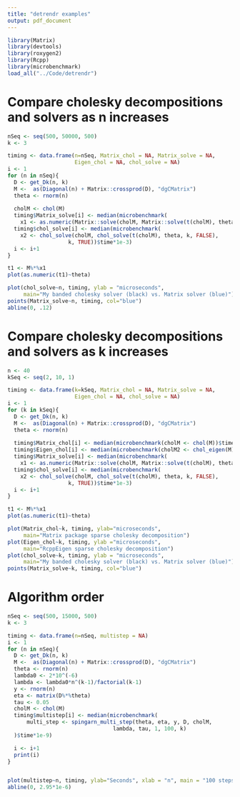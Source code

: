 ```yaml
---
title: "detrendr examples"
output: pdf_document
---
```



```r
library(Matrix)
library(devtools)
library(roxygen2)
library(Rcpp)
library(microbenchmark)
load_all("../Code/detrendr")


```

# Compare cholesky decompositions and solvers as n increases
```r
nSeq <- seq(500, 50000, 500) 
k <- 3

timing <- data.frame(n=nSeq, Matrix_chol = NA, Matrix_solve = NA, 
                     Eigen_chol = NA, chol_solve = NA)
i <- 1
for (n in nSeq){
  D <- get_Dk(n, k)
  M <-  as(Diagonal(n) + Matrix::crossprod(D), "dgCMatrix")
  theta <- rnorm(n)
  
  cholM <- chol(M)
  timing$Matrix_solve[i] <- median(microbenchmark(
    x1 <- as.numeric(Matrix::solve(cholM, Matrix::solve(t(cholM), theta))))$time*1e-3)
  timing$chol_solve[i] <- median(microbenchmark(
    x2 <- chol_solve(cholM, chol_solve(t(cholM), theta, k, FALSE), 
                   k, TRUE))$time*1e-3)
  i <- i+1
}

t1 <- M%*%x1
plot(as.numeric(t1)~theta)

plot(chol_solve~n, timing, ylab = "microseconds", 
     main="My banded cholesky solver (black) vs. Matrix solver (blue)")
points(Matrix_solve~n, timing, col="blue")
abline(0, .12)

```

# Compare cholesky decompositions and solvers as k increases
```r
n <- 40
kSeq <- seq(2, 10, 1)

timing <- data.frame(k=kSeq, Matrix_chol = NA, Matrix_solve = NA, 
                     Eigen_chol = NA, chol_solve = NA)
i <- 1
for (k in kSeq){
  D <- get_Dk(n, k)
  M <-  as(Diagonal(n) + Matrix::crossprod(D), "dgCMatrix")
  theta <- rnorm(n)
  
  timing$Matrix_chol[i] <- median(microbenchmark(cholM <- chol(M))$time*1e-3)
  timing$Eigen_chol[i] <- median(microbenchmark(cholM2 <- chol_eigen(M))$time*1e-3)
  timing$Matrix_solve[i] <- median(microbenchmark(
    x1 <- as.numeric(Matrix::solve(cholM, Matrix::solve(t(cholM), theta))))$time*1e-3)
  timing$chol_solve[i] <- median(microbenchmark(
    x2 <- chol_solve(cholM, chol_solve(t(cholM), theta, k, FALSE), 
                   k, TRUE))$time*1e-3)
  i <- i+1
}

t1 <- M%*%x1
plot(as.numeric(t1)~theta)

plot(Matrix_chol~k, timing, ylab="microseconds", 
     main="Matrix package sparse cholesky decomposition")
plot(Eigen_chol~k, timing, ylab ="microseconds", 
     main="RcppEigen sparse cholesky decomposition")
plot(chol_solve~k, timing, ylab = "microseconds", 
     main="My banded cholesky solver (black) vs. Matrix solver (blue)")
points(Matrix_solve~k, timing, col="blue")


```
# Algorithm order
```r
nSeq <- seq(500, 15000, 500) 
k <- 3

timing <- data.frame(n=nSeq, multistep = NA)
i <- 1
for (n in nSeq){
  D <- get_Dk(n, k)
  M <-  as(Diagonal(n) + Matrix::crossprod(D), "dgCMatrix")
  theta <- rnorm(n)
  lambda0 <- 2*10^(-6)
  lambda <- lambda0*n^(k-1)/factorial(k-1)
  y <- rnorm(n)
  eta <- matrix(D%*%theta)
  tau <- 0.05
  cholM <- chol(M)
  timing$multistep[i] <- median(microbenchmark(
      multi_step <- spingarn_multi_step(theta, eta, y, D, cholM,
                                 lambda, tau, 1, 100, k)
  )$time*1e-9)

  i <- i+1
  print(i)
}


plot(multistep~n, timing, ylab="Seconds", xlab = "n", main = "100 steps of algorithm")
abline(0, 2.95*1e-6)

```
